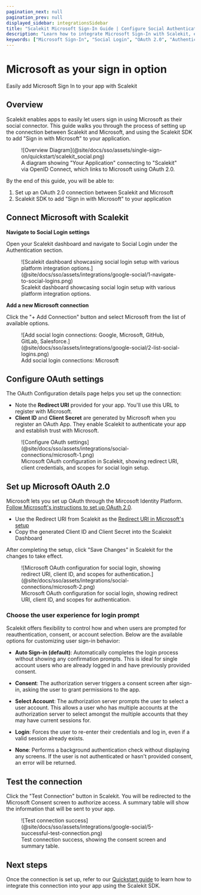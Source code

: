 ```yaml
---
pagination_next: null
pagination_prev: null
displayed_sidebar: integrationsSidebar
title: "Scalekit Microsoft Sign-In Guide | Configure Social Authentication"
description: "Learn how to integrate Microsoft Sign-In with Scalekit, enabling secure social authentication for your users with step-by-step OAuth configuration instructions."
keywords: ["Microsoft Sign-In", "Social Login", "OAuth 2.0", "Authentication", "User Login", "Microsoft OAuth", "Social Authentication", "Integration Guide"]
---
```


# Microsoft as your sign in option

<Subtitle>Easily add Microsoft Sign In to your app with Scalekit</Subtitle>

## Overview

Scalekit enables apps to easily let users sign in using Microsoft as their social connector. This guide walks you
through the process of setting up the connection between Scalekit and Microsoft, and using the Scalekit SDK to add "Sign
in with Microsoft" to your application.

<figure>
  ![Overview Diagram](@site/docs/sso/assets/single-sign-on/quickstart/scalekit_social.png)
  <figcaption>
    A diagram showing "Your Application" connecting to "Scalekit" via OpenID Connect, which links to Microsoft using
    OAuth 2.0.
  </figcaption>
</figure>

By the end of this guide, you will be able to:

1. Set up an OAuth 2.0 connection between Scalekit and Microsoft
2. Scalekit SDK to add "Sign in with Microsoft" to your application

## Connect Microsoft with Scalekit

**Navigate to Social Login settings**

Open your Scalekit dashboard and navigate to Social Login under the Authentication section.

<figure>
  ![Scalekit dashboard showcasing social login setup with various platform integration
  options.](@site/docs/sso/assets/integrations/google-social/1-navigate-to-social-logins.png)
  <figcaption>Scalekit dashboard showcasing social login setup with various platform integration options.</figcaption>
</figure>

**Add a new Microsoft connection**

Click the "+ Add Connection" button and select Microsoft from the list of available options.

<figure>
  ![Add social login connections: Google, Microsoft, GitHub, GitLab,
  Salesforce.](@site/docs/sso/assets/integrations/google-social/2-list-social-logins.png)
  <figcaption>Add social login connections: Microsoft</figcaption>
</figure>

## Configure OAuth settings

The OAuth Configuration details page helps you set up the connection:

- Note the **Redirect URI** provided for your app. You'll use this URL to register with Microsoft.
- **Client ID** and **Client Secret** are generated by Microsoft when you register an OAuth App. They enable Scalekit to
  authenticate your app and establish trust with Microsoft.

<figure>
  ![Configure OAuth settings](@site/docs/sso/assets/integrations/social-connections/microsoft-1.png)
  <figcaption>
    Microsoft OAuth configuration in Scalekit, showing redirect URI, client credentials, and scopes for social login
    setup.
  </figcaption>
</figure>

## Set up Microsoft OAuth 2.0

Microsoft lets you set up OAuth through the Mircosoft Identity Platform.
[Follow Microsoft's instructions to set up OAuth 2.0](https://learn.microsoft.com/en-us/entra/identity-platform/quickstart-register-app).

- Use the Redirect URI from Scalekit as the
  [Redirect URI in Microsoft's setup](https://learn.microsoft.com/en-us/entra/identity-platform/quickstart-register-app?tabs=certificate#add-a-redirect-uri)
- Copy the generated Client ID and Client Secret into the Scalekit Dashboard

After completing the setup, click "Save Changes" in Scalekit for the changes to take effect.

<figure>
  ![Microsoft OAuth configuration for social login, showing redirect URI, client ID, and scopes for
  authentication.](@site/docs/sso/assets/integrations/social-connections/microsoft-2.png)
  <figcaption>
    Microsoft OAuth configuration for social login, showing redirect URI, client ID, and scopes for authentication.
  </figcaption>
</figure>

### Choose the user experience for login prompt

Scalekit offers flexibility to control how and when users are prompted for reauthentication, consent, or account selection. Below are the available options for customizing user sign-in behavior:

- **Auto Sign-in (default)**:
  Automatically completes the login process without showing any confirmation prompts. This is ideal for single account users who are already logged in and have previously provided consent.

- **Consent**:
  The authorization server triggers a consent screen after sign-in, asking the user to grant permissions to the app.

- **Select Account**:
  The authorization server prompts the user to select a user account. This allows a user who has multiple accounts at the authorization server to select amongst the multiple accounts that they may have current sessions for.

- **Login**:
  Forces the user to re-enter their credentials and log in, even if a valid session already exists.

- **None**:
  Performs a background authentication check without displaying any screens. If the user is not authenticated or hasn't provided consent, an error will be returned.

## Test the connection

Click the "Test Connection" button in Scalekit. You will be redirected to the Microsoft Consent screen to authorize
access. A summary table will show the information that will be sent to your app.

<figure>
  ![Test connection success](@site/docs/sso/assets/integrations/google-social/5-successful-test-connection.png)
  <figcaption>Test connection success, showing the consent screen and summary table.</figcaption>
</figure>

## Next steps

Once the connection is set up, refer to our [Quickstart guide](/sso/social-login) to learn how to integrate this
connection into your app using the Scalekit SDK.

